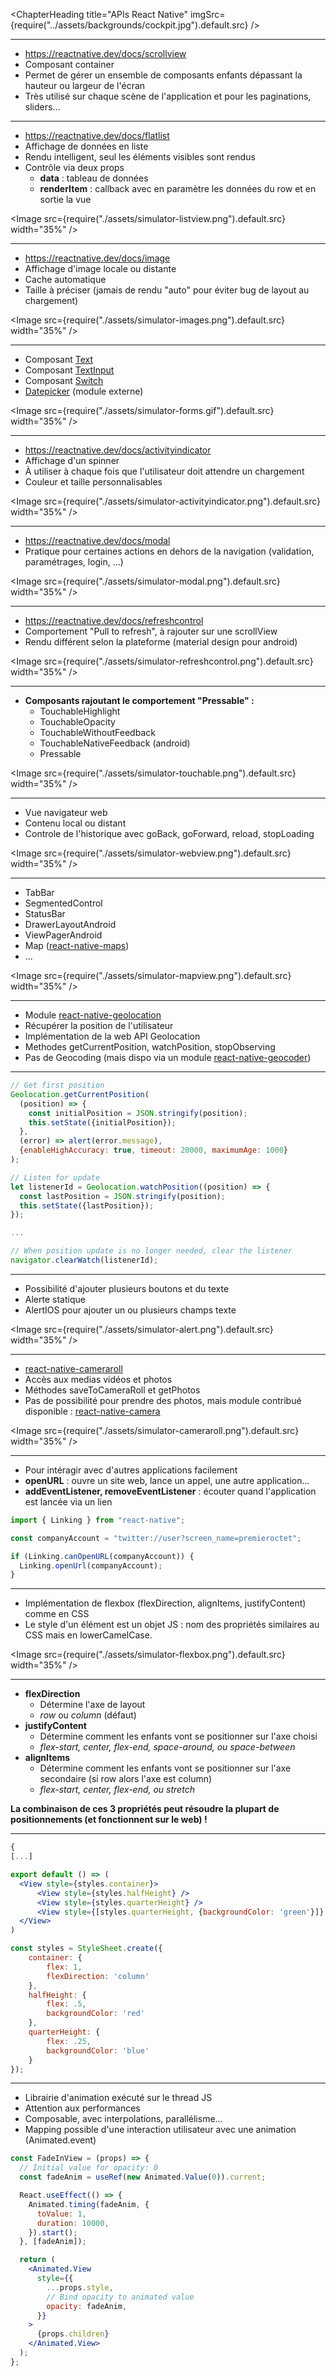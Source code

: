 <Slides>

<ChapterHeading
  title="APIs React Native"
  imgSrc={require("../assets/backgrounds/cockpit.jpg").default.src}
/>

---

<SlideHeader slideTitle="UI - ScrollView" />

- https://reactnative.dev/docs/scrollview
- Composant container
- Permet de gérer un ensemble de composants enfants dépassant la hauteur ou
  largeur de l'écran
- Très utilisé sur chaque scène de l'application et pour les paginations,
  sliders...

---

<SlideHeader slideTitle="UI - FlatList" />
<HStack>

- https://reactnative.dev/docs/flatlist
- Affichage de données en liste
- Rendu intelligent, seul les éléments visibles sont rendus
- Contrôle via deux props
  - **data** : tableau de données
  - **renderItem** : callback avec en paramètre les données du row et en sortie
    la vue

<Image src={require("./assets/simulator-listview.png").default.src} width="35%" />
</HStack>

---

<SlideHeader slideTitle="UI - Image" />
<HStack>

- https://reactnative.dev/docs/image
- Affichage d'image locale ou distante
- Cache automatique
- Taille à préciser (jamais de rendu "auto" pour éviter bug de layout au
  chargement)

<Image src={require("./assets/simulator-images.png").default.src} width="35%" />
</HStack>

---

<SlideHeader slideTitle="UI - Textes et formulaires" />
<HStack>

- Composant [Text](https://reactnative.dev/docs/text)
- Composant [TextInput](https://reactnative.dev/docs/textinputl)
- Composant [Switch](https://reactnative.dev/docs/switch)
- [Datepicker](https://github.com/react-native-datetimepicker/datetimepicker)
  (module externe)

<Image src={require("./assets/simulator-forms.gif").default.src} width="35%" />
</HStack>

---

<SlideHeader slideTitle="UI - Indicateur d'activité" />
<HStack>

- https://reactnative.dev/docs/activityindicator
- Affichage d'un spinner
- À utiliser à chaque fois que l'utilisateur doit attendre un chargement
- Couleur et taille personnalisables

<Image src={require("./assets/simulator-activityindicator.png").default.src} width="35%" />
</HStack>

---

<SlideHeader slideTitle="UI - Modal" />
<HStack>

- https://reactnative.dev/docs/modal
- Pratique pour certaines actions en dehors de la navigation (validation,
  paramétrages, login, …)

<Image src={require("./assets/simulator-modal.png").default.src} width="35%" />
</HStack>

---

<SlideHeader slideTitle="UI - Refresh control" />
<HStack>

- https://reactnative.dev/docs/refreshcontrol
- Comportement "Pull to refresh", à rajouter sur une scrollView
- Rendu différent selon la plateforme (material design pour android)

<Image src={require("./assets/simulator-refreshcontrol.png").default.src} width="35%" />
</HStack>

---

<SlideHeader slideTitle="UI - Pressable components" />
<HStack>

- **Composants rajoutant le comportement "Pressable" :**
  - TouchableHighlight
  - TouchableOpacity
  - TouchableWithoutFeedback
  - TouchableNativeFeedback (android)
  - Pressable

<Image src={require("./assets/simulator-touchable.png").default.src} width="35%" />
</HStack>

---

<SlideHeader slideTitle="UI - WebView" />
<HStack>

- Vue navigateur web
- Contenu local ou distant
- Controle de l'historique avec goBack, goForward, reload, stopLoading

<Image src={require("./assets/simulator-webview.png").default.src} width="35%" />
</HStack>

---

<SlideHeader slideTitle="Et bien d'autres..." />
<HStack>

- TabBar
- SegmentedControl
- StatusBar
- DrawerLayoutAndroid
- ViewPagerAndroid
- Map
  ([react-native-maps](https://github.com/lelandrichardson/react-native-maps))
- ...

<Image src={require("./assets/simulator-mapview.png").default.src} width="35%" />
</HStack>

---

<SlideHeader slideTitle="API - Geolocation" />

- Module
  [react-native-geolocation](https://github.com/react-native-geolocation/react-native-geolocation)
- Récupérer la position de l'utilisateur
- Implémentation de la web API Geolocation
- Methodes getCurrentPosition, watchPosition, stopObserving
- Pas de Geocoding (mais dispo via un module
  [react-native-geocoder](https://github.com/devfd/react-native-geocoder))

---

```jsx
// Get first position
Geolocation.getCurrentPosition(
  (position) => {
    const initialPosition = JSON.stringify(position);
    this.setState({initialPosition});
  },
  (error) => alert(error.message),
  {enableHighAccuracy: true, timeout: 20000, maximumAge: 1000}
);

// Listen for update
let listenerId = Geolocation.watchPosition((position) => {
  const lastPosition = JSON.stringify(position);
  this.setState({lastPosition});
});

...

// When position update is no longer needed, clear the listener
navigator.clearWatch(listenerId);
```

---

<SlideHeader slideTitle="API - Alert" />
<HStack>

- Possibilité d'ajouter plusieurs boutons et du texte
- Alerte statique
- AlertIOS pour ajouter un ou plusieurs champs texte

<Image src={require("./assets/simulator-alert.png").default.src} width="35%" />
</HStack>

---

<SlideHeader slideTitle="API - CameraRoll" />
<HStack>

- [react-native-cameraroll](https://github.com/react-native-cameraroll/react-native-cameraroll)
- Accès aux medias vidéos et photos
- Méthodes saveToCameraRoll et getPhotos
- Pas de possibilité pour prendre des photos, mais module contribué disponible :
  [react-native-camera](https://github.com/react-native-camera/react-native-camera)

<Image src={require("./assets/simulator-cameraroll.png").default.src} width="35%" />
</HStack>

---

<SlideHeader slideTitle="API - Linking" />

- Pour intéragir avec d'autres applications facilement
- **openURL** : ouvre un site web, lance un appel, une autre application...
- **addEventListener, removeEventListener** : écouter quand l'application est
  lancée via un lien

```jsx
import { Linking } from "react-native";

const companyAccount = "twitter://user?screen_name=premieroctet";

if (Linking.canOpenURL(companyAccount)) {
  Linking.openUrl(companyAccount);
}
```

---

<SlideHeader slideTitle="Layout styles et positionnement" />
<HStack>

- Implémentation de flexbox (flexDirection, alignItems, justifyContent) comme en
  CSS
- Le style d'un élément est un objet JS : nom des propriétés similaires au CSS
  mais en lowerCamelCase.

<Image src={require("./assets/simulator-flexbox.png").default.src} width="35%" />
</HStack>

---

<SlideHeader slideTitle="Flexbox" />

- **flexDirection**
  - Détermine l'axe de layout
  - _row_ ou _column_ (défaut)
- **justifyContent**
  - Détermine comment les enfants vont se positionner sur l'axe choisi
  - _flex-start, center, flex-end, space-around, ou space-between_
- **alignItems**
  - Détermine comment les enfants vont se positionner sur l'axe secondaire (si
    row alors l'axe est column)
  - _flex-start, center, flex-end, ou stretch_

**La combinaison de ces 3 propriétés peut résoudre la plupart de positionnements
(et fonctionnent sur le web) !**

---

<SlideHeader slideTitle="Exemple Flexbox" />

```jsx
{
[...]

export default () => (
  <View style={styles.container}>
      <View style={styles.halfHeight} />
      <View style={styles.quarterHeight} />
      <View style={[styles.quarterHeight, {backgroundColor: 'green'}]} />
  </View>
)

const styles = StyleSheet.create({
    container: {
        flex: 1,
        flexDirection: 'column'
    },
    halfHeight: {
        flex: .5,
      	backgroundColor: 'red'
    },
    quarterHeight: {
        flex: .25,
      	backgroundColor: 'blue'
    }
});
```

---

<SlideHeader slideTitle="Animation avec Animated" />

<Flex>

- Librairie d'animation exécuté sur le thread JS
- Attention aux performances
- Composable, avec interpolations, parallélisme...
- Mapping possible d'une interaction utilisateur avec une animation
  (Animated.event)

```jsx
const FadeInView = (props) => {
  // Initial value for opacity: 0
  const fadeAnim = useRef(new Animated.Value(0)).current;

  React.useEffect(() => {
    Animated.timing(fadeAnim, {
      toValue: 1,
      duration: 10000,
    }).start();
  }, [fadeAnim]);

  return (
    <Animated.View
      style={{
        ...props.style,
        // Bind opacity to animated value
        opacity: fadeAnim,
      }}
    >
      {props.children}
    </Animated.View>
  );
};
```

</Flex>

</Slides>
